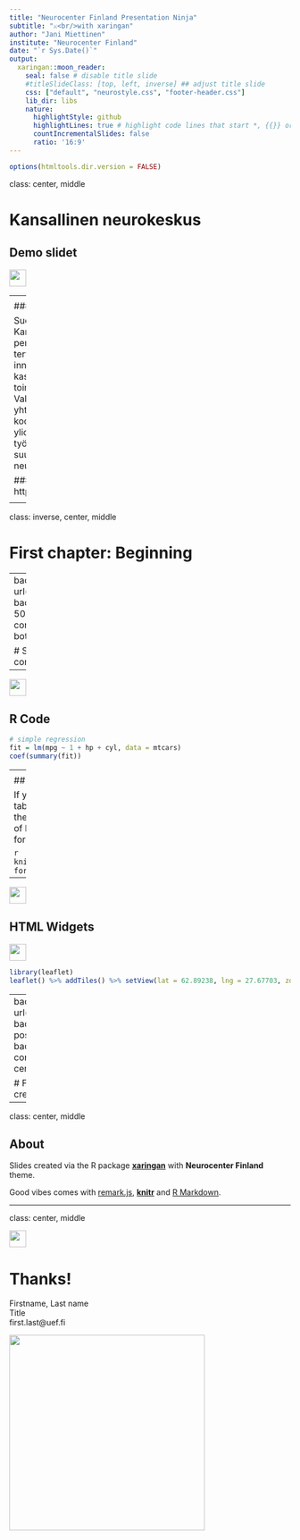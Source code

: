 ```yaml
---
title: "Neurocenter Finland Presentation Ninja"
subtitle: "⚔<br/>with xaringan"
author: "Jani Miettinen"
institute: "Neurocenter Finland"
date: "`r Sys.Date()`"
output:
  xaringan::moon_reader:
    seal: false # disable title slide
    #titleSlideClass: [top, left, inverse] ## adjust title slide
    css: ["default", "neurostyle.css", "footer-header.css"]
    lib_dir: libs
    nature:
      highlightStyle: github
      highlightLines: true # highlight code lines that start *, {{}} or with trailing #<<
      countIncrementalSlides: false
      ratio: '16:9'
---
```


```r
options(htmltools.dir.version = FALSE)
```

class: center, middle

# Kansallinen neurokeskus

## Demo slidet

<div class="my-header"><img src="img/logo_fi.png" style="height: 30px;"/></div>


---
<div class="my-header"><img src="img/logo_fi.png" style="height: 30px;"/></div>

### Mistä on kyse?

Suomen hallitus rahoittaa Kansallisen neurokeskuksen perustamista osana terveysalan tutkimuksen ja innovaatiotoiminnan kasvustrategian toimeenpanoa. Valmisteluvaihetta ja yhteistyöverkostoa koordinoi Itä-Suomen yliopisto, joka valmistelevan työryhmän avulla suunnittelee perustettavan neurokeskuksen toimintaa.

### https://neurocenterfinland.fi/

<div class="my-footer"><span>&copy; Kansallinen neurokeskus 2019 </span></div>
---

class: inverse, center, middle

# First chapter: Beginning


---
<div class="my-header"><img src="img/logo_fi.png" style="height: 30px;"/></div>

# Hello World

Install the **xaringan** package from [Github]():

```r
devtools::install_github("yihui/xaringan")
```

and after this install **neurotemplate**

```r
devtools::install_github("yihui/xaringan")
```


---
background-image: url(./img/FINBB_patologi.jpg)
background-position: 50% 50%
background-size: contain
class: center, bottom, inverse

# Second chapter: Coded to connect

---
<div class="my-header"><img src="img/logo_fi.png" style="height: 30px;"/></div>

## R Code

```r
# simple regression
fit = lm(mpg ~ 1 + hp + cyl, data = mtcars)
coef(summary(fit))
```

---
<div class="my-header"><img src="img/logo_fi.png" style="height: 30px;"/></div>

## R Plots

```r
par(mar = c(4, 4, 1, .1))
plot(cars, pch = 19, col = 'darkgray', las = 1)
abline(fit, lwd = 2)
```

---
<div class="my-header"><img src="img/logo_fi.png" style="height: 30px;"/></div>

## Tables

If you want to generate a table, make sure it is in the HTML format (instead of Markdown or other formats), e.g.,

```r
knitr::kable(head(iris), format = 'html')
```

---
<div class="my-header"><img src="img/logo_fi.png" style="height: 30px;"/></div>

## HTML Widgets

<div class="my-header"><img src="img/logo_fi.png" style="height: 30px;"/></div>

```r
library(leaflet)
leaflet() %>% addTiles() %>% setView(lat = 62.89238, lng = 27.67703, zoom=12)
```

---
<div class="my-header"><img src="img/logo_fi.png" style="height: 30px;"/></div>

## Datatables

```r
DT::datatable(
  head(iris, 10),
  fillContainer = FALSE, options = list(pageLength = 8)
)
```


---
background-image: url(./img/image.png)
background-position: 50% 50%
background-size: contain
class: center, top, inverse

# Final chapter: credits


---
class: center, middle

## About

Slides created via the R package [**xaringan**](https://github.com/yihui/xaringan) with **Neurocenter Finland** theme.

Good vibes comes with [remark.js](https://remarkjs.com), [**knitr**](http://yihui.name/knitr) and [R Markdown](https://rmarkdown.rstudio.com).

---
class: center, middle

<div class="my-header"><img src="img/logo_fi.png" style="height: 30px;"/></div>

# Thanks!

Firstname, Last name </br>
Title </br>
first.last@uef.fi </br>

<img src="img/codedtoconnect.jpg" width = 350>

